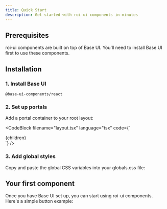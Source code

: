 ```yaml
---
title: Quick Start
description: Get started with roi-ui components in minutes
---
```




## Prerequisites

roi-ui components are built on top of Base UI. You'll need to install Base UI first to use these components.

## Installation

### 1. Install Base UI


```package-install
@base-ui-components/react
```

### 2. Set up portals

Add a portal container to your root layout:

<CodeBlock
  filename="layout.tsx"
  language="tsx"
  code={`<body>
  <div className="root">
    {children}
  </div>
</body>`}
/>

### 3. Add global styles

Copy and paste the global CSS variables into your globals.css file:

<GlobalsCSS />

## Your first component

Once you have Base UI set up, you can start using roi-ui components. Here's a simple button example:

<ComponentPreview name="button-demo" />
